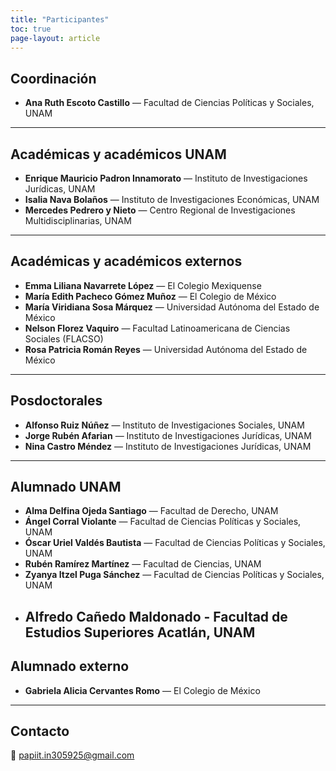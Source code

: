 ```yaml
---
title: "Participantes"
toc: true
page-layout: article
---
```


## Coordinación

-   **Ana Ruth Escoto Castillo** — Facultad de Ciencias Políticas y Sociales, UNAM

------------------------------------------------------------------------

## Académicas y académicos UNAM

-   **Enrique Mauricio Padron Innamorato** — Instituto de Investigaciones Jurídicas, UNAM\
-   **Isalia Nava Bolaños** — Instituto de Investigaciones Económicas, UNAM\
-   **Mercedes Pedrero y Nieto** — Centro Regional de Investigaciones Multidisciplinarias, UNAM

------------------------------------------------------------------------

## Académicas y académicos externos

-   **Emma Liliana Navarrete López** — El Colegio Mexiquense\
-   **María Edith Pacheco Gómez Muñoz** — El Colegio de México\
-   **María Viridiana Sosa Márquez** — Universidad Autónoma del Estado de México\
-   **Nelson Florez Vaquiro** — Facultad Latinoamericana de Ciencias Sociales (FLACSO)\
-   **Rosa Patricia Román Reyes** — Universidad Autónoma del Estado de México

------------------------------------------------------------------------

## Posdoctorales

-   **Alfonso Ruiz Núñez** — Instituto de Investigaciones Sociales, UNAM\
-   **Jorge Rubén Afarian** — Instituto de Investigaciones Jurídicas, UNAM\
-   **Nina Castro Méndez** — Instituto de Investigaciones Jurídicas, UNAM

------------------------------------------------------------------------

## Alumnado UNAM

-   **Alma Delfina Ojeda Santiago** — Facultad de Derecho, UNAM\
-   **Ángel Corral Violante** — Facultad de Ciencias Políticas y Sociales, UNAM\
-   **Óscar Uriel Valdés Bautista** — Facultad de Ciencias Políticas y Sociales, UNAM\
-   **Rubén Ramírez Martínez** — Facultad de Ciencias, UNAM\
-   **Zyanya Itzel Puga Sánchez** — Facultad de Ciencias Políticas y Sociales, UNAM\
-   **Alfredo Cañedo Maldonado** - Facultad de Estudios Superiores Acatlán, UNAM
------------------------------------------------------------------------

## Alumnado externo

-   **Gabriela Alicia Cervantes Romo** — El Colegio de México

------------------------------------------------------------------------

## Contacto

📧 [papiit.in305925\@gmail.com](mailto:papiit.in305925@gmail.com)
